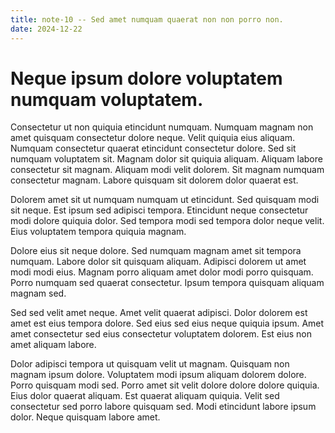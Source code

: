 ```yaml
---
title: note-10 -- Sed amet numquam quaerat non non porro non.
date: 2024-12-22
---
```


# Neque ipsum dolore voluptatem numquam voluptatem.

Consectetur ut non quiquia etincidunt numquam. Numquam magnam non amet quisquam consectetur dolore neque. Velit quiquia eius aliquam. Numquam consectetur quaerat etincidunt consectetur dolore. Sed sit numquam voluptatem sit. Magnam dolor sit quiquia aliquam. Aliquam labore consectetur sit magnam. Aliquam modi velit dolorem. Sit magnam numquam consectetur magnam. Labore quisquam sit dolorem dolor quaerat est.

Dolorem amet sit ut numquam numquam ut etincidunt. Sed quisquam modi sit neque. Est ipsum sed adipisci tempora. Etincidunt neque consectetur modi dolore quiquia dolor. Sed tempora modi sed tempora dolor neque velit. Eius voluptatem tempora quiquia magnam.

Dolore eius sit neque dolore. Sed numquam magnam amet sit tempora numquam. Labore dolor sit quisquam aliquam. Adipisci dolorem ut amet modi modi eius. Magnam porro aliquam amet dolor modi porro quisquam. Porro numquam sed quaerat consectetur. Ipsum tempora quisquam aliquam magnam sed.

Sed sed velit amet neque. Amet velit quaerat adipisci. Dolor dolorem est amet est eius tempora dolore. Sed eius sed eius neque quiquia ipsum. Amet amet consectetur sed eius consectetur voluptatem dolorem. Est eius non amet aliquam labore.

Dolor adipisci tempora ut quisquam velit ut magnam. Quisquam non magnam ipsum dolore. Voluptatem modi ipsum aliquam dolorem dolore. Porro quisquam modi sed. Porro amet sit velit dolore dolore dolore quiquia. Eius dolor quaerat aliquam. Est quaerat aliquam quiquia. Velit sed consectetur sed porro labore quisquam sed. Modi etincidunt labore ipsum dolor. Neque quisquam labore amet.

